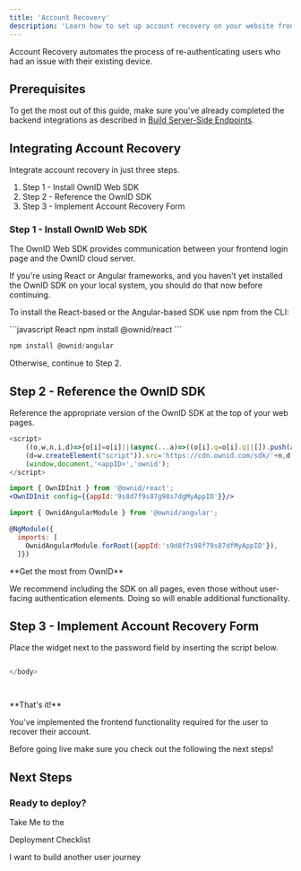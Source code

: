 ```yaml
---
title: 'Account Recovery'
description: 'Learn how to set up account recovery on your website frontend'
---
```

Account Recovery automates the process of re-authenticating users who had an issue with their existing device.

## Prerequisites
To get the most out of this guide, make sure you've already completed the backend integrations as described in [Build Server-Side Endpoints](/building-blocks/build-server-endpoints).

## Integrating Account Recovery

Integrate account recovery in just three steps. 
1. Step 1 - Install OwnID Web SDK
2. Step 2 - Reference the OwnID SDK
3. Step 3 - Implement Account Recovery Form

### Step 1 - Install OwnID Web SDK

The OwnID Web SDK provides communication between your frontend login page and the OwnID cloud server.

If you're using React or Angular frameworks, and you haven't yet installed the OwnID SDK on your local system, you should do that now before continuing.

<Accordion title="Install the Own SDK">

To install the React-based or the Angular-based SDK use npm from the CLI:

<CodeGroup>
```javascript React
npm install @ownid/react
```

```javascript Angular
npm install @ownid/angular
```
</CodeGroup>
</Accordion>

Otherwise, continue to Step 2.

## Step 2 - Reference the OwnID SDK

Reference the appropriate version of the OwnID SDK at the top of your web pages.

<CodeGroup>

```javascript JavaScript
<script>
    ((o,w,n,i,d)=>{o[i]=o[i]||(async(...a)=>((o[i].q=o[i].q||[]).push(a),{error:null,data:null})),
    (d=w.createElement("script")).src='https://cdn.ownid.com/sdk/'+n,d.async=1,w.head.appendChild(d)})  
    (window,document,'<appID>','ownid');
</script>
```

```jsx React
import { OwnIDInit } from '@ownid/react';
<OwnIDInit config={{appId:'9s8d7f9s87g98s7dgMyAppID'}}/>
```

```javascript Angular
import { OwnidAngularModule } from '@ownid/angular';

@NgModule({
  imports: [
    OwnidAngularModule.forRoot({appId:'s9d8f7s98f79s87dfMyAppID'}),
  ]})
```
</CodeGroup>

<Note>
**Get the most from OwnID**

We recommend including the SDK on all pages, even those without user-facing authentication elements. Doing so will enable additional functionality.
</Note>

## Step 3 - Implement Account Recovery Form

Place the widget next to the password field by
inserting the script below.


<CodeGroup>

```javascript Javascript

</body>
```

```jsx React


```

```javascript Angular

```
</CodeGroup>

<Check>
**That's it!** 

You've implemented the frontend functionality required for the user to recover their account.

Before going live make sure you check out the following the next steps!

</Check>

## Next Steps

### Ready to deploy?

<CardGroup cols={2}>
<Card title="YES!" href="/building-blocks/build-registration" icon="rocket-launch">
 Take Me to the 
 
 Deployment Checklist
</Card>

<Card title="NO THANKS" href="/building-blocks/build-registration"  icon="screwdriver-wrench">
 I want to build another user journey
</Card>


</CardGroup>


